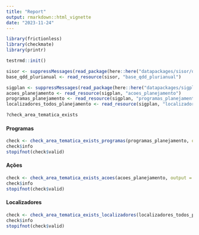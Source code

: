 ```yaml
---
title: "Report"
output: rmarkdown::html_vignette
date: "2023-11-24"
---
```


```r
library(frictionless)
library(checkmate)
library(printr)

testrmd::init()

sisor <- suppressMessages(read_package(here::here("datapackages/sisor/datapackage.json")))
base_qdd_plurianual <- read_resource(sisor, "base_qdd_plurianual")

sigplan <- suppressMessages(read_package(here::here("datapackages/sigplan/datapackage.json")))
acoes_planejamento <- read_resource(sigplan, "acoes_planejamento")
programas_planejamento <- read_resource(sigplan, "programas_planejamento")
localizadores_todos_planejamento <- read_resource(sigplan, "localizadores_todos_planejamento")
```


```r
?check_area_tematica_exists
```

#### Programas

```r
check <- check_area_tematica_exists_programas(programas_planejamento, output = TRUE)
check$info
stopifnot(check$valid)
```

#### Ações

```r
check <- check_area_tematica_exists_acoes(acoes_planejamento, output = TRUE)
check$info
stopifnot(check$valid)
```

#### Localizadores

```r
check <- check_area_tematica_exists_localizadores(localizadores_todos_planejamento, output = TRUE)
check$info
stopifnot(check$valid)
```
